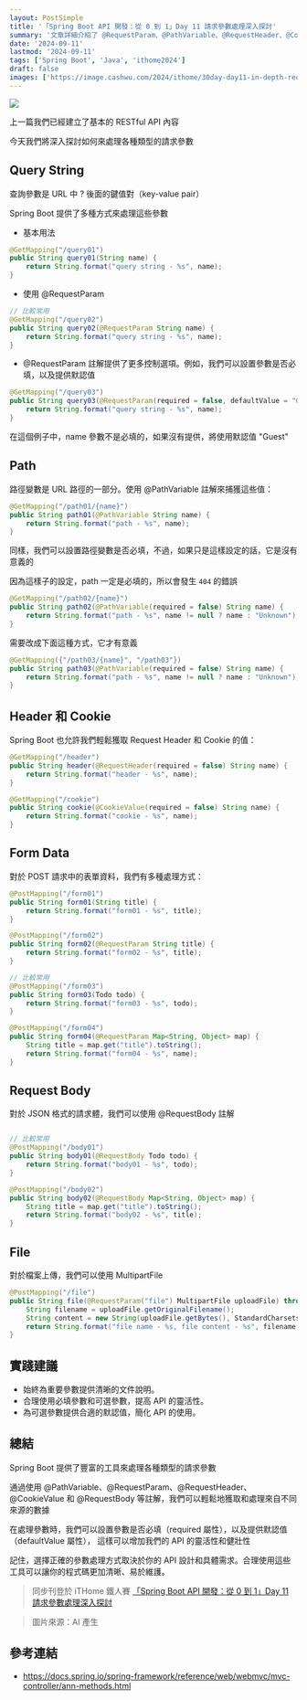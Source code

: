 ```yaml
---
layout: PostSimple
title: '「Spring Boot API 開發：從 0 到 1」Day 11 請求參數處理深入探討'
summary: '文章詳細介紹了 @RequestParam、@PathVariable、@RequestHeader、@CookieValue 和 @RequestBody 等註解的使用，並提供了實際的程式碼。此外，文章還討論了如何設置參數的必要性和默認值，以增加 API 的靈活性和健壯性。最後，文章提供了一些實踐建議，幫助開發者設計更好的 API'
date: '2024-09-11'
lastmod: '2024-09-11'
tags: ['Spring Boot', 'Java', 'ithome2024']
draft: false
images: ['https://image.cashwu.com/2024/ithome/30day-day11-in-depth-request-parameter-handling/cover.webp']
---
```


![](https://image.cashwu.com/2024/ithome/30day-day11-in-depth-request-parameter-handling/cover.webp)

上一篇我們已經建立了基本的 RESTful API 內容

今天我們將深入探討如何來處理各種類型的請求參數

## Query String

查詢參數是 URL 中 ? 後面的鍵值對（key-value pair）

Spring Boot 提供了多種方式來處理這些參數

- 基本用法

```java
@GetMapping("/query01")
public String query01(String name) {
    return String.format("query string - %s", name);
}
```

- 使用 @RequestParam

```java
// 比較常用
@GetMapping("/query02")
public String query02(@RequestParam String name) {
    return String.format("query string - %s", name);
}
```

- @RequestParam 註解提供了更多控制選項。例如，我們可以設置參數是否必填，以及提供默認值

```java
@GetMapping("/query03")
public String query03(@RequestParam(required = false, defaultValue = "Guest") String name) {
    return String.format("query string - %s", name);
}
```

在這個例子中，name 參數不是必填的，如果沒有提供，將使用默認值 "Guest"

## Path

路徑變數是 URL 路徑的一部分。使用 @PathVariable 註解來捕獲這些值：

```java
@GetMapping("/path01/{name}")
public String path01(@PathVariable String name) {
    return String.format("path - %s", name);
}
```

同樣，我們可以設置路徑變數是否必填，不過，如果只是這樣設定的話，它是沒有意義的

因為這樣子的設定，path 一定是必填的，所以會發生 `404` 的錯誤

```java
@GetMapping("/path02/{name}")
public String path02(@PathVariable(required = false) String name) {
    return String.format("path - %s", name != null ? name : "Unknown");
}
```

需要改成下面這種方式，它才有意義

```java
@GetMapping({"/path03/{name}", "/path03"})
public String path03(@PathVariable(required = false) String name) {
    return String.format("path - %s", name != null ? name : "Unknown");
}
```

## Header 和 Cookie

Spring Boot 也允許我們輕鬆獲取 Request Header 和 Cookie 的值：

```java
@GetMapping("/header")
public String header(@RequestHeader(required = false) String name) {
    return String.format("header - %s", name);
}

@GetMapping("/cookie")
public String cookie(@CookieValue(required = false) String name) {
    return String.format("cookie - %s", name);
}
```

## Form Data

對於 POST 請求中的表單資料，我們有多種處理方式：

```java
@PostMapping("/form01")
public String form01(String title) {
    return String.format("form01 - %s", title);
}

@PostMapping("/form02")
public String form02(@RequestParam String title) {
    return String.format("form02 - %s", title);
}

// 比較常用
@PostMapping("/form03")
public String form03(Todo todo) {
    return String.format("form03 - %s", todo);
}

@PostMapping("/form04")
public String form04(@RequestParam Map<String, Object> map) {
    String title = map.get("title").toString();
    return String.format("form04 - %s", name);
}
```

## Request Body

對於 JSON 格式的請求體，我們可以使用 @RequestBody 註解

```java

// 比較常用
@PostMapping("/body01")
public String body01(@RequestBody Todo todo) {
    return String.format("body01 - %s", todo);
}

@PostMapping("/body02")
public String body02(@RequestBody Map<String, Object> map) {
    String title = map.get("title").toString();
    return String.format("body02 - %s", title);
}
```

## File

對於檔案上傳，我們可以使用 MultipartFile

```java
@PostMapping("/file")
public String file(@RequestParam("file") MultipartFile uploadFile) throws IOException {
    String filename = uploadFile.getOriginalFilename();
    String content = new String(uploadFile.getBytes(), StandardCharsets.UTF_8);
    return String.format("file name - %s, file content - %s", filename, content);
}
```

## 實踐建議

- 始終為重要參數提供清晰的文件說明。
- 合理使用必填參數和可選參數，提高 API 的靈活性。
- 為可選參數提供合適的默認值，簡化 API 的使用。

## 總結

Spring Boot 提供了豐富的工具來處理各種類型的請求參數

通過使用 @PathVariable、@RequestParam、@RequestHeader、@CookieValue 和 @RequestBody 等註解，我們可以輕鬆地獲取和處理來自不同來源的數據

在處理參數時，我們可以設置參數是否必填（required 屬性），以及提供默認值（defaultValue 屬性），
這樣可以增加我們的 API 的靈活性和健壯性

記住，選擇正確的參數處理方式取決於你的 API 設計和具體需求。合理使用這些工具可以讓你的程式碼更加清晰、易於維護。

> 同步刊登於 iTHome 鐵人賽 [「Spring Boot API 開發：從 0 到 1」Day 11 請求參數處理深入探討](https://ithelp.ithome.com.tw/articles/10347512)

> 圖片來源：AI 產生

## 參考連結

- https://docs.spring.io/spring-framework/reference/web/webmvc/mvc-controller/ann-methods.html
